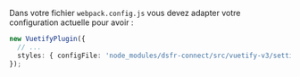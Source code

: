 Dans votre fichier `webpack.config.js` vous devez adapter votre configuration actuelle pour avoir :

```ts
new VuetifyPlugin({
  // ...
  styles: { configFile: 'node_modules/dsfr-connect/src/vuetify-v3/settings.scss' },
});
```
